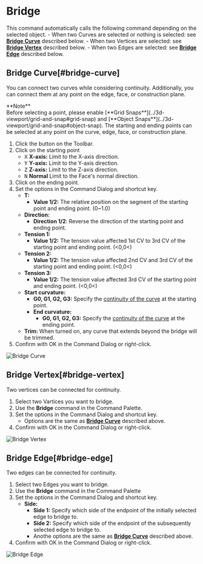 
# Bridge

<Reference shortcut="" command="Bridge" button="" />

This command automatically calls the following command depending on the selected object.
     - When two Curves are selected or nothing is selected: see [**Bridge Curve**](#bridge-curve) described below.
     - When two Vertices are selected: see [**Bridge Vertex**](#bridge-vertex) described below.
     - When two Edges are selected: see [**Bridge Edge**](#bridge-edge) described below.

## Bridge Curve[#bridge-curve]

You can connect two curves while considering continuity. Additionally, you can connect them at any point on the edge, face, or construction plane.

<Callout emoji="❗">
    **Note**<br />
Before selecting a point, please enable [**Grid Snaps**](../3d-viewport/grid-and-snap#grid-snap) and [**Object Snaps**](../3d-viewport/grid-and-snap#object-snap).
</Callout>
<Callout type="info" emoji="ℹ️">
The starting and ending points can be selected at any point on the curve, edge, face, or construction plane.
</Callout>

1. Click the button <ButtonIcon type="button-bridge-curve" /> on the Toolbar.
2. Click on the starting point
   - <kbd>X</kbd> **X-axis:** Limit to the X-axis direction.
   - <kbd>Y</kbd> **Y-axis:** Limit to the Y-axis direction.
   - <kbd>Z</kbd> **Z-axis:** Limit to the Z-axis direction.
   - <kbd>N</kbd> **Normal** Limit to the Face's normal direction.  
3. Click on the ending point.  
4. Set the options in the Command Dialog and shortcut key.
   - **T:**
        - **Value 1/2:** The relative position on the segment of the starting point and ending point. (0~1.0)
   - **Direction:** 
        - **Direction 1/2**: Reverse the direction of the starting point and ending point.
   - **Tension 1:**
        - **Value 1/2:** The tension value affected 1st CV to 3rd CV of the starting point and ending point. (\<0,0\<)
   - **Tension 2:**
        - **Value 1/2:** The tension value affected 2nd CV and 3rd CV of the starting point and ending point. (\<0,0\<)
   - **Tension 3:**
        - **Value 1/2:** The tension value affected 3rd CV of the starting point and ending point. (\<0,0\<)
   - **Start curvature:**
        - **G0, G1, G2, G3:** Specify the [continuity of the curve](../cad-essentials/continuity-curve-and-surface) at the starting point.
     -  **End curvature:**
        - **G0, G1, G2, G3:** Specify the [continuity of the curve](../cad-essentials/continuity-curve-and-surface) at the ending point.      
   - **Trim:** When turned on, any curve that extends beyond the bridge will be trimmed.
4. Confirm with OK in the Command Dialog or right-click.

![Bridge Curve](/img/bridge-curve.gif)

## Bridge Vertex[#bridge-vertex]

Two vertices can be connected for continuity.

1. Select two Vartices you want to bridge.
2. Use the **Bridge**  command in the Command Palette.
3. Set the options in the Command Dialog and shortcut key. 
     - Options are the same as [**Bridge Curve**](#bridge-curve) described above.
4. Confirm with OK in the Command Dialog or right-click.

![Bridge Vertex](/img/bridge-vertex.gif)

## Bridge Edge[#bridge-edge]

Two edges can be connected for continuity.

1. Select two Edges you want to bridge.
2. Use the **Bridge** command in the Command Palette
3. Set the options in the Command Dialog and shortcut key.
   - **Side:** 
        - **Side 1:** Specify which side of the endpoint of the initially selected edge to bridge to.
        - **Side 2:** Specify which side of the endpoint of the subsequently selected edge to bridge to.
     - Anothe options are the same as [**Bridge Curve**](#bridge-curve) described above.
4. Confirm with OK in the Command Dialog or right-click.

![Bridge Edge](/img/bridge-edge.gif)
